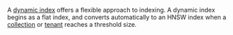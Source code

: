 A [dynamic index](/developers/weaviate/concepts/vector-index#dynamic-index) offers a flexible approach to indexing. A dynamic index begins as a flat index, and converts automatically to an HNSW index when a [collection](/developers/weaviate/concepts/data#collections) or [tenant](/developers/weaviate/concepts/data#multi-tenancy) reaches a threshold size.